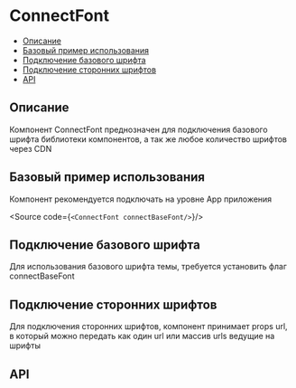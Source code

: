  
 
<Meta of={ComponentMeta} />
 
# ConnectFont

- [Описание](#описание)
- [Базовый пример использования](#базовый-пример-использования)
- [Подключение базового шрифта](#подключение-базового-шрифта)
- [Подключение сторонних шрифтов](#подключение-сторонних-шрифтов)
- [API](#api)

## Описание
 
Компонент ConnectFont преднозначен для подключения базового шрифта библиотеки компонентов, а так же любое количество шрифтов через CDN

## Базовый пример использования

Компонент рекомендуется подключать на уровне App приложения

<Source code={`
<ConnectFont connectBaseFont/>
`}/>

## Подключение базового шрифта

Для использования базового шрифта темы, требуется установить флаг connectBaseFont

<Canvas of={Default} />
<Source of={Default} />
<Controls of={Default} />

## Подключение сторонних шрифтов

Для подключения сторонних шрифтов, компонент принимает props url, в который можно передать как один url или массив urls ведущие на шрифты
 
<Canvas of={CdnFont} />
<Source of={CdnFont} />
<Controls of={CdnFont} />

## API

<ArgTypes of={ComponentMeta} />